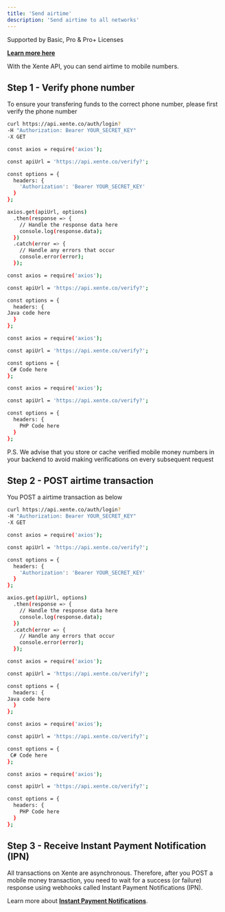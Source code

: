 ```yaml
---
title: 'Send airtime'
description: 'Send airtime to all networks'
---
```

<Info>
  Supported by Basic, Pro & Pro+ Licenses  
  
  **[Learn more here](https://www.xente.co/pricing)**
</Info>

With the Xente API, you can send airtime to mobile numbers.
## Step 1 - Verify phone number

To ensure your transfering funds to the correct phone number, please first verify the phone number 

<CodeGroup>

```bash cURL
curl https://api.xente.co/auth/login?
-H "Authorization: Bearer YOUR_SECRET_KEY"
-X GET
```

```bash Node
const axios = require('axios');

const apiUrl = 'https://api.xente.co/verify?';

const options = {
  headers: {
    'Authorization': 'Bearer YOUR_SECRET_KEY'
  }
};

axios.get(apiUrl, options)
  .then(response => {
    // Handle the response data here
    console.log(response.data);
  })
  .catch(error => {
    // Handle any errors that occur
    console.error(error);
  });
```

```bash Java
const axios = require('axios');

const apiUrl = 'https://api.xente.co/verify?';

const options = {
  headers: {
Java code here
  }
};


```

```bash C#
const axios = require('axios');

const apiUrl = 'https://api.xente.co/verify?';

const options = {
 C# Code here
};


```

```bash PHP
const axios = require('axios');

const apiUrl = 'https://api.xente.co/verify?';

const options = {
  headers: {
    PHP Code here 
  }
};

```
</CodeGroup>

P.S. We advise that you store or cache verified mobile money numbers in your backend to avoid making verifications on every subsequent request

## Step 2 - POST airtime transaction

You POST a airtime transaction as below  

<CodeGroup>

```bash cURL
curl https://api.xente.co/auth/login?
-H "Authorization: Bearer YOUR_SECRET_KEY"
-X GET
```

```bash Node
const axios = require('axios');

const apiUrl = 'https://api.xente.co/verify?';

const options = {
  headers: {
    'Authorization': 'Bearer YOUR_SECRET_KEY'
  }
};

axios.get(apiUrl, options)
  .then(response => {
    // Handle the response data here
    console.log(response.data);
  })
  .catch(error => {
    // Handle any errors that occur
    console.error(error);
  });
```

```bash Java
const axios = require('axios');

const apiUrl = 'https://api.xente.co/verify?';

const options = {
  headers: {
Java code here
  }
};


```

```bash C#
const axios = require('axios');

const apiUrl = 'https://api.xente.co/verify?';

const options = {
 C# Code here
};


```

```bash PHP
const axios = require('axios');

const apiUrl = 'https://api.xente.co/verify?';

const options = {
  headers: {
    PHP Code here 
  }
};

```
</CodeGroup>

## Step 3 - Receive Instant Payment Notification (IPN)

All transactions on Xente are asynchronous. Therefore, after you POST a mobile money transaction, you need to wait for a success (or failure) response using webhooks called Instant Payment Notifications (IPN).

Learn more about **[Instant Payment Notifications](/start/ipn)**.